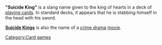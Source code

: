 
'''"Suicide King"''' is a slang name given to the king of hearts in a deck of [[playing cards]].  In standard decks, it appears that he is stabbing himself in the head with his sword.

'''[[Suicide Kings (movie)|Suicide Kings]]''' is also the name of a [[crime drama]] [[film|movie]].

{{substub}}

[[Category:Card games]]
